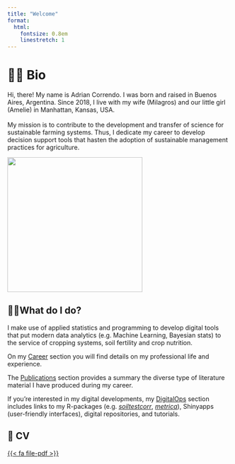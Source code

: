 ```yaml
---
title: "Welcome"
format:
  html:
    fontsize: 0.8em
    linestretch: 1
---
```


# 🙋🏻 Bio

::: {layout-ncol="2"}
| Hi, there! My name is Adrian Correndo. I was born and raised in Buenos Aires, Argentina. Since 2018, I live with my wife (Milagros) and our little girl (Amelie) in Manhattan, Kansas, USA.
| 
| My mission is to contribute to the development and transfer of science for sustainable farming systems. Thus, I dedicate my career to develop decision support tools that hasten the adoption of sustainable management practices for agriculture.
| 

![](images/2-02.jpg){fig-align="center" width="305"}
:::

## 👷🏻What do I do?

I make use of applied statistics and programming to develop digital tools that put modern data analytics (e.g. Machine Learning, Bayesian stats) to the service of cropping systems, soil fertility and crop nutrition.

On my [Career](https://adriancorrendo.github.io/02-career.html) section you will find details on my professional life and experience.

The [Publications](https://adriancorrendo.github.io/03-publications.html) section provides a summary the diverse type of literature material I have produced during my career.

If you're interested in my digital developments, my [DigitalOps](https://adriancorrendo.github.io/04-digitalops.html) section includes links to my R-packages (e.g. [*soiltestcorr*](https://adriancorrendo.github.io/soiltestcorr/), [*metrica*](https://adriancorrendo.github.io/metrica/)), Shinyapps (user-friendly interfaces), digital repositories, and tutorials.

## 📂 CV

[{{< fa file-pdf >}}](assets/resources/CV_Correndo_AUG-28-2022.pdf)
